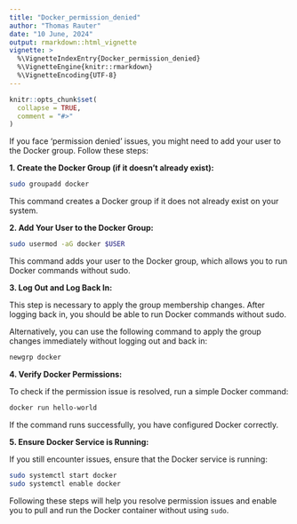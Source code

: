 ```yaml
---
title: "Docker_permission_denied"
author: "Thomas Rauter"
date: "10 June, 2024"
output: rmarkdown::html_vignette
vignette: >
  %\VignetteIndexEntry{Docker_permission_denied}
  %\VignetteEngine{knitr::rmarkdown}
  %\VignetteEncoding{UTF-8}
---
```


```r
knitr::opts_chunk$set(
  collapse = TRUE,
  comment = "#>"
)
```

If you face 'permission denied' issues, you might need to add your user to the Docker group. Follow these steps:

**1. Create the Docker Group (if it doesn't already exist):**

``` sh
sudo groupadd docker
```

This command creates a Docker group if it does not already exist on your system.

**2. Add Your User to the Docker Group:**

``` sh
sudo usermod -aG docker $USER
```

This command adds your user to the Docker group, which allows you to run Docker commands without sudo.

**3. Log Out and Log Back In:**

This step is necessary to apply the group membership changes. After logging back in, you should be able to run Docker commands without sudo.

Alternatively, you can use the following command to apply the group changes immediately without logging out and back in:

``` sh
newgrp docker
```

**4. Verify Docker Permissions:**

To check if the permission issue is resolved, run a simple Docker command:

``` sh
docker run hello-world
```

If the command runs successfully, you have configured Docker correctly.

**5. Ensure Docker Service is Running:**

If you still encounter issues, ensure that the Docker service is running:

``` sh
sudo systemctl start docker
sudo systemctl enable docker
```

Following these steps will help you resolve permission issues and enable you to pull and run the Docker container without using `sudo`.

